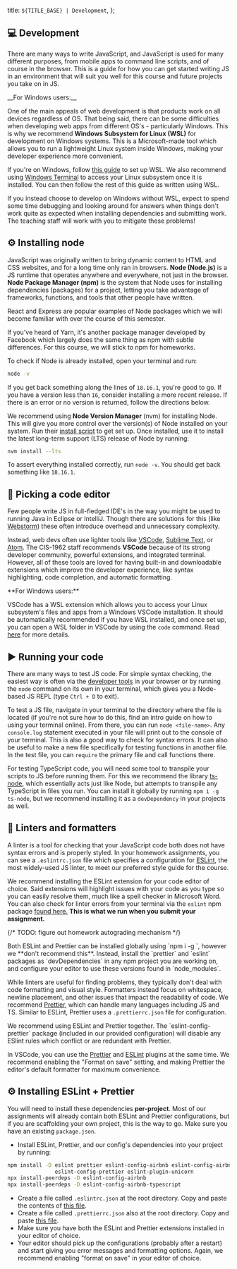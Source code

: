 
  title: `${TITLE_BASE} | Development`,
};

## 💻 Development

There are many ways to write JavaScript, and JavaScript is used for many different purposes, from mobile apps to command line scripts, and of course in the browser. This is a guide for how you can get started writing JS in an environment that will suit you well for this course and future projects you take on in JS.

<Alert mdx type="warning">
__For Windows users:__

One of the main appeals of web development is that products work on all devices regardless of OS. That being said, there can be some difficulties when developing web apps from different OS's - particularly Windows. This is why we recommend **Windows Subsystem for Linux (WSL)** for development on Windows systems. This is a Microsoft-made tool which allows you to run a lightweight Linux system inside Windows, making your developer experience more convenient.

</Alert>

If you're on Windows, follow [this guide](https://learn.microsoft.com/en-us/windows/wsl/install) to set up WSL. We also recommend using [Windows Terminal](https://apps.microsoft.com/store/detail/windows-terminal/9N0DX20HK701) to access your Linux subsystem once it is installed. You can then follow the rest of this guide as written using WSL.

<Alert mdx type="danger">
  If you instead choose to develop on Windows without WSL, expect to spend some
  time debugging and looking around for answers when things don't work quite as
  expected when installing dependencies and submitting work. The teaching staff
  will work with you to mitigate these problems!
</Alert>

## ⚙️ Installing node

JavaScript was originally written to bring dynamic content to HTML and CSS websites, and for a long time only ran in browsers. **Node (Node.js)** is a JS runtime that operates anywhere and everywhere, not just in the browser. **Node Package Manager (npm)** is the system that Node uses for installing dependencies (packages) for a project, letting you take advantage of frameworks, functions, and tools that other people have written.

React and Express are popular examples of Node packages which we will become familiar with over the course of this semester.

If you've heard of Yarn, it's another package manager developed by Facebook which largely does the same thing as npm with subtle differences. For this course, we will stick to npm for homeworks.

To check if Node is already installed, open your terminal and run:

```sh
node -v
```

If you get back something along the lines of `18.16.1`, you're good to go. If you have a version less than `16`, consider installing a more recent release. If there is an error or no version is returned, follow the directions below.

We recommend using **Node Version Manager** (nvm) for installing Node. This will give you more control over the version(s) of Node installed on your system. Run their [install script](https://github.com/nvm-sh/nvm#install--update-script) to get set up. Once installed, use it to install the latest long-term support (LTS) release of Node by running:

```sh
nvm install --lts
```

To assert everything installed correctly, run `node -v`. You should get back something like `18.16.1`.

## 📝 Picking a code editor

Few people write JS in full-fledged IDE's in the way you might be used to running Java in Eclipse or IntelliJ. Though there are solutions for this (like [Webstorm](https://www.jetbrains.com/webstorm/)) these often introduce overhead and unnecessary complexity.

Instead, web devs often use lighter tools like [VSCode](https://code.visualstudio.com), [Sublime Text](https://www.sublimetext.com), or [Atom](https://atom.io). The CIS-1962 staff recommends **VSCode** because of its strong developer community, powerful extensions, and integrated terminal. However, all of these tools are loved for having built-in and downloadable extensions which improve the developer experience, like syntax highlighting, code completion, and automatic formatting.

<Alert mdx>
**For Windows users:**

VSCode has a WSL extension which allows you to access your Linux subsystem's files and apps from a Windows VSCode installation. It should be automatically recommended if you have WSL installed, and once set up, you can open a WSL folder in VSCode by using the `code` command. Read [here](https://code.visualstudio.com/docs/remote/wsl) for more details.

</Alert>

## ▶️ Running your code

There are many ways to test JS code. For simple syntax checking, the easiest way is often via the [developer tools](https://developers.google.com/web/tools/chrome-devtools/) in your browser or by running the `node` command on its own in your terminal, which gives you a Node-based JS REPL (type `Ctrl + D` to exit).

To test a JS file, navigate in your terminal to the directory where the file is located (if you're not sure how to do this, find an intro guide on how to using your terminal online). From there, you can run `node <file-name>`. Any `console.log` statement executed in your file will print out to the console of your terminal. This is also a good way to check for syntax errors. It can also be useful to make a new file specifically for testing functions in another file. In the test file, you can `require` the primary file and call functions there.

For testing TypeScript code, you will need some tool to transpile your scripts to JS before running them. For this we recommend the library [ts-node](https://www.npmjs.com/package/ts-node), which essentially acts just like Node, but attempts to transpile any TypeScript in files you run. You can install it globally by running `npm i -g ts-node`, but we recommend installing it as a `devDependency` in your projects as well.

## 💅 Linters and formatters

A linter is a tool for checking that your JavaScript code both does not have syntax errors and is properly styled. In your homework assignments, you can see a `.eslintrc.json` file which specifies a configuration for [ESLint](https://eslint.org), the most widely-used JS linter, to meet our preferred style guide for the course.

We recommend installing the ESLint extension for your code editor of choice. Said extensions will highlight issues with your code as you type so you can easily resolve them, much like a spell checker in Microsoft Word. You can also check for linter errors from your terminal via the `eslint` npm package [found here.](https://eslint.org/docs/user-guide/command-line-interface) **This is what we run when you submit your assignment.**

{/* TODO: figure out homework autograding mechanism */}

<Alert type="warning">
  Both ESLint and Prettier can be installed globally using `npm i -g <package-name>`, however we **don't recommend this**. Instead, install the `prettier` and `eslint` packages as `devDependencies` in any npm project you are working on, and configure your editor to use these versions found in `node_modules`.
</Alert>

While linters are useful for finding problems, they typically don't deal with code formatting and visual style. Formatters instead focus on whitespace, newline placement, and other issues that impact the readability of code. We recommend [Prettier](https://prettier.io/), which can handle many languages including JS and TS. Similar to ESLint, Prettier uses a `.prettierrc.json` file for configuration.

<Alert type="info" mdx>
  We recommend using ESLint and Prettier together. The `eslint-config-prettier` package (included in our provided configuration) will disable any ESlint rules which conflict or are redundant with Prettier.
  
  In VSCode, you can use the [Prettier](https://marketplace.visualstudio.com/items?itemName=esbenp.prettier-vscode) and [ESLint](https://marketplace.visualstudio.com/items?itemName=dbaeumer.vscode-eslint) plugins at the same time. We recommend enabling the "Format on save" setting, and making Prettier the editor's default formatter for maximum convenience.

</Alert>

## ⚙️ Installing ESLint + Prettier

You will need to install these dependencies **per-project**. Most of our assignments will already contain both ESLint and Prettier configurations, but if you are scaffolding your own project, this is the way to go. Make sure you have an existing `package.json`.

- Install ESLint, Prettier, and our config's dependencies into your project by running:

```sh
npm install -D eslint prettier eslint-config-airbnb eslint-config-airbnb-typescript \
               eslint-config-prettier eslint-plugin-unicorn
npx install-peerdeps -D eslint-config-airbnb
npx install-peerdeps -D eslint-config-airbnb-typescript
```

- Create a file called `.eslintrc.json` at the root directory. Copy and paste the contents of [this file](/reference/eslint-config.json).
- Create a file called `.prettierrc.json` also at the root directory. Copy and paste [this file](/reference/prettier-config.json).
- Make sure you have both the ESLint and Prettier extensions installed in your editor of choice.
- Your editor should pick up the configurations (probably after a restart) and start giving you error messages and formatting options. Again, we recommend enabling "format on save" in your editor of choice.
